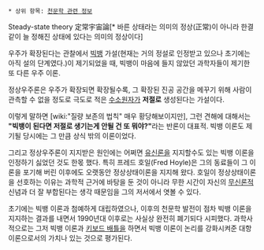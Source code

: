  * 상위 항목: [[천문학 관련 정보]]

Steady-state theory
定常宇宙論[* 바른 상태라는 의미의 정상(正常)이 아니라 한결같이 늘 정해진 상태에 있다는 의미의 정상이다]

우주가 확장된다는 관찰에서 [[빅뱅]] 가설(현재는 거의 정설로 인정받고 있으나 초기에는 아직 설의 단계였다.)이 제기되었을 때, 빅뱅이 마음에 들지 않았던 과학자들이 제기한 또 다른 우주 이론.

정상우주론은 우주가 확장되면 확장될수록, 그 확장된 진공 공간을 메꾸기 위해 사람이 관측할 수 없을 정도로 극도로 적은 [[수소]]원자가 '''저절로''' 생성된다는 가설이다.

이렇게 말하면 [wiki:"질량 보존의 법칙" 매우 황당해보이지만], 그런 견해에 대해서는 '''"빅뱅이 된다면 저절로 생기는게 안될 건 또 뭐야?"'''라는 반론이 대표적. 빅뱅 이론도 제기될 당시에는 그 만큼 상식 밖의 이론이었다.

그리고 정상우주론이 지지받은 원인에는 어쩌면 [[유신론]]을 지지할수도 있는 빅뱅 이론을 인정하기 싫었던 것도 한몫 했다. 특히 프레드 호일(Fred Hoyle)은 그의 동료들이 그 이론을 포기해 버린 이후에도 오랫동안 정상상태이론을 지지해 왔다. 호일이 정상상태이론을 선호하는 이유는 과학적 근거에 바탕을 둔 것이 아니라 무한 시간이 자신의 [[무신론]]적 신념과 더 잘 부합된다는 생각 때문임을 그의 저서에서 엿볼 수 있다. 

초기에는 빅뱅 이론과 첨예하게 대립하였으나, 이후의 천문학 발전이 점차 빅뱅 이론을 지지하는 결과를 내면서 1990년대 이후로는 사실상 완전히 폐기되다 시피했다. 과학사적으로는 그저 빅뱅 이론과 [[키보드 배틀]]을 하면서 빅뱅 이론이 논리를 강화시켜준 대항 이론으로서의 가치나 있는 것으로 평가된다.
